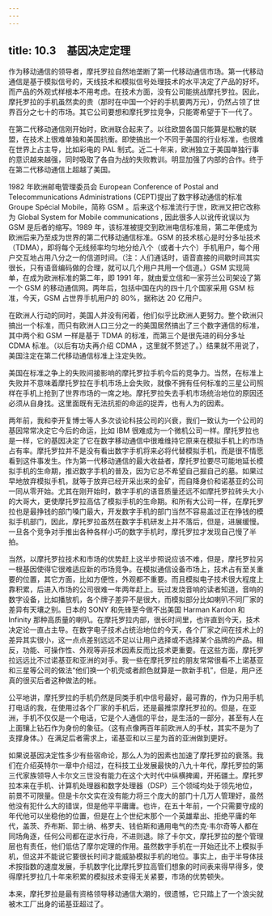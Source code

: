 ```yaml
---
---
---
```

title: 10.3　基因决定定理
---



作为移动通信的领导者，摩托罗拉自然地垄断了第一代移动通信市场。第一代移动通信是基于模拟信号的，天线技术和模拟信号处理技术的水平决定了产品的好坏。而产品的外观式样根本不用考虑。在技术方面，没有公司能挑战摩托罗拉。因此，摩托罗拉的手机虽然卖的贵（那时在中国一个好的手机要两万元），仍然占领了世界百分之七十的市场。其它公司要想和摩托罗拉竞争，只能寄希望于下一代了。

在第二代移动通信刚开始时，欧洲联合起来了。以往欧盟各国只能算是松散的联盟，在技术上很难单独和美国抗衡。即使搞出一个不同于美国的行业标准，也很难在世界上占主导，比如彩电的 PAL 制式。近二十年来，欧洲独立于美国单独行事的意识越来越强，同时吸取了各自为战的失败教训。明显加强了内部的合作。终于在第二代移动通信上超越了美国。

1982 年欧洲邮电管理委员会 European Conference of Postal and Telecommunications Administrations (CEPT)提出了数字移动通信的标准 Groupe Spécial Mobile，简称 GSM 。后来这个标准流行于世，欧洲又把它改称为 Global System for Mobile communications , 因此很多人以讹传讹误以为 GSM 是后者的缩写。1989 年，该标准被提交到欧洲电信标准局，第二年便成为欧洲后来乃至成为世界的第二代移动通信标准。GSM 的技术核心是时分多址技术（TDMA），即将每个无线频率均匀地分给八个（或者十六个）手机用户，每个用户交互地占用八分之一的信道时间。（注：人们通话时，语音直接的间歇时间其实很长，只有语音编码做的合理，就可以几个用户共用一个信道。）GSM 实现简单，在成为欧洲标准的第二年，即 1991 年，就由爱立信和一家芬兰公司架设了第一个 GSM 的移动通信网。两年后，包括中国在内的四十几个国家采用 GSM 标准，今天，GSM 占世界手机用户的 80%，据称达 20 亿用户。

在欧洲人行动的同时，美国人并没有闲着，他们似乎比欧洲人更努力。整个欧洲只搞出一个标准，而只有欧洲人口三分之一的美国居然搞出了三个数字通信的标准，其中两个和 GSM 一样是基于 TDMA 的标准，而第三个是很先进的码分多址 CDMA 标准。（以后有功夫再介绍 CDMA ，这里就不赘述了。）结果就不用说了，美国注定在第二代移动通信标准上注定失败。

美国在标准之争上的失败间接影响的摩托罗拉手机今后的竞争力。当然，在标准上失败并不意味着摩托罗拉在手机市场上会失败，就像不拥有任何标准的三星公司照样在手机上抢到了世界市场的一席之地。摩托罗拉失去手机市场统治地位的原因还必须从自身找。这里面既有无法抗拒的命运的捉弄，也有人为的因素。

两年前，我和李开复博士等人多次谈论科技公司的兴衰，我们一致认为一个公司的基因常常决定它今后的命运，比如 IBM 很难成为一个微机公司一样。摩托罗拉也是一样，它的基因决定了它在数字移动通信中很难维持它原来在模拟手机上的市场占有率。摩托罗拉并不是没有看出数字手机将来必将代替模拟手机，而是很不情愿看到这件事发生。作为第一代移动通信的最大收益者，摩托罗拉要尽可能地延长模拟手机的生命期，推迟数字手机的普及，因为它总不希望自己掘自己的墓。如果过早地放弃模拟手机，就等于放弃已经开采出来的金矿，而自降身价和诺基亚的公司一同从零开始。尤其在刚开始时，数字手机的语音质量还远不如摩托罗拉砖头大小的大哥大，更使摩托罗拉高估了模拟手机的生命期。和所有大公司一样，在摩托罗拉也是最挣钱的部门嗓门最大，开发数字手机的部门当然不容易盖过正在挣钱的模拟手机部门，因此，摩托罗拉虽然在数字手机研发上并不落后，但是，进展缓慢。一旦各个竞争对手推出各种各样小巧的数字手机时，摩托罗拉才发现自己慢了半拍。

当然，以摩托罗拉技术和市场的优势赶上这半步照说应该不难，但是，摩托罗拉另一根基因使得它很难适应新的市场竞争。在模拟通信设备市场上，技术占有至关重要的位置，其它方面，比如方便性，外观都不重要。而且模拟电子技术很大程度上靠积累，后进入市场的公司很难一年两年赶上。玩过发烧音响的读者知道，音响的数字设备，比如播放机，各个牌子差异不是很大，而模拟部分比如喇叭不同厂家的差异有天壤之别。日本的 SONY 和先锋至今做不出美国 Harman Kardon 和 Infinity 那种高质量的喇叭。在摩托罗拉内部，很长时间里，也许直到今天，技术决定论一直占主导。在数字电子技术占统治地位的今天，各个厂家之间在技术上的差异其实很小，这一点点差别远远不足以让用户选择或不选择某个品牌的产品。相反，功能、可操作性、外观等非技术因素反而比技术更重要。在这些方面，摩托罗拉远远比不过诺基亚和亚洲的对手。我一些在摩托罗拉的朋友常常很看不上诺基亚和三星等公司的做法“他们换一个机壳或者颜色就算是一款新手机”，但是，用户还真的很买后者这种做法的帐。

公平地讲，摩托罗拉的手机仍然是同类手机中信号最好，最可靠的，作为只用手机打电话的我，在使用过各个厂家的手机后，还是最推崇摩托罗拉的。但是，在亚洲，手机不仅仅是一个电话，它是个人通信的平台，是生活的一部分，甚至有人在上面镶上钻石作为身份的象征。（这有点像两百年前欧洲人的手杖，其实不是为了支撑身体。）在满足后者需求上，诺基亚和以三星为首的亚洲做到更好。

如果说基因决定性多少有些宿命论，那么人为的因素也加速了摩托罗拉的衰落。我们在介绍英特尔一章中介绍过，在科技工业发展最快的八九十年代，摩托罗拉的第三代家族领导人卡尔文三世没有能力在这个大时代中纵横捭阖，开拓疆土。摩托罗拉本来在手机、计算机处理器和数字处理器（DSP）三个领域均处于领先地位，前景不可限量。但是卡尔文实在没有能力将三个庞大的部门十几万人管理好，虽然他没有犯什么大的错误，但是他平平庸庸。也许，在五十年前，一个只需要守成的年代他可以坐稳他的位置，但是在上个世纪末那个一个英雄辈出、拒绝平庸的年代，盖茨、乔布斯、郭士纳、格罗夫、钱伯斯和通用电气的杰克·韦尔奇等人都在同场角逐，任何公司都在逆水行舟，不进则退。除了卡尔文，摩托罗拉的整个管理层也有责任，他们低估了摩尔定理的作用。虽然数字手机在一开始还比不上模拟手机，但这并不能说它要很长时间才能威胁模拟手机的地位。事实上，由于半导体技术按指数的速度发展，手机数字化比摩托罗拉高管们想象的时间表来得早得多，使得摩托罗拉几十年来积累的模拟技术变得无关紧要，市场的优势顿失。

本来，摩托罗拉是最有资格领导移动通信大潮的，很遗憾，它只踏上了一个浪尖就被木工厂出身的诺基亚超过了。
